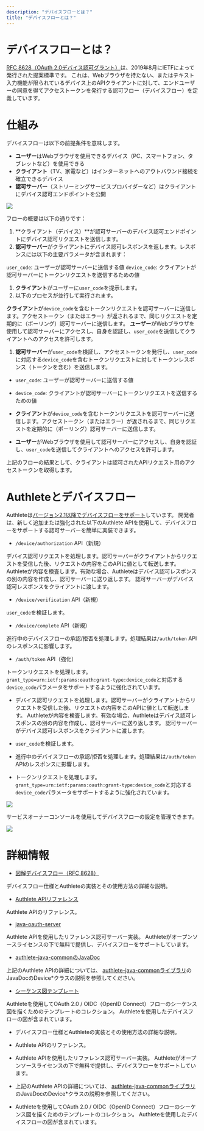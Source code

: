 ```yaml
---
description: "デバイスフローとは？"
title: "デバイスフローとは？"
---
```


# デバイスフローとは？

[RFC 8628（OAuth 2.0デバイス認可グラント）](https://tools.ietf.org/html/rfc8628)は、2019年8月にIETFによって発行された提案標準です。
これは、Webブラウザを持たない、またはテキスト入力機能が限られているデバイス上のAPIクライアントに対して、エンドユーザーの同意を得てアクセストークンを発行する認可フロー（デバイスフロー）を定義しています。

# 仕組み

デバイスフローは以下の前提条件を意味します。

- **ユーザー**はWebブラウザを使用できるデバイス（PC、スマートフォン、タブレットなど）を使用できる
- **クライアント**（TV、家電など）はインターネットへのアウトバウンド接続を確立できるデバイス
- **認可サーバー**（ストリーミングサービスプロバイダーなど）はクライアントにデバイス認可エンドポイントを公開

![](https://storage.googleapis.com/authlete-website/img/developers/device_flow/device_flow_01_en.png)

フローの概要は以下の通りです：

1. **クライアント（デバイス）**が認可サーバーのデバイス認可エンドポイントにデバイス認可リクエストを送信します。
1. **認可サーバー**がクライアントにデバイス認可レスポンスを返します。レスポンスには以下の主要パラメータが含まれます：

`user_code`: ユーザーが認可サーバーに送信する値
`device_code`: クライアントが認可サーバーにトークンリクエストを送信するための値
1. **クライアント**がユーザーに`user_code`を提示します。
1. 以下のプロセスが並行して実行されます。

**クライアント**が`device_code`を含むトークンリクエストを認可サーバーに送信します。アクセストークン（またはエラー）が返されるまで、同じリクエストを定期的に（ポーリング）認可サーバーに送信します。
**ユーザー**がWebブラウザを使用して認可サーバーにアクセスし、自身を認証し、`user_code`を送信してクライアントへのアクセスを許可します。
1. **認可サーバー**が`user_code`を検証し、アクセストークンを発行し、`user_code`に対応する`device_code`を含むトークンリクエストに対してトークンレスポンス（トークンを含む）を送信します。

- `user_code`: ユーザーが認可サーバーに送信する値
- `device_code`: クライアントが認可サーバーにトークンリクエストを送信するための値

- **クライアント**が`device_code`を含むトークンリクエストを認可サーバーに送信します。アクセストークン（またはエラー）が返されるまで、同じリクエストを定期的に（ポーリング）認可サーバーに送信します。
- **ユーザー**がWebブラウザを使用して認可サーバーにアクセスし、自身を認証し、`user_code`を送信してクライアントへのアクセスを許可します。

上記のフローの結果として、クライアントは認可されたAPIリクエスト用のアクセストークンを取得します。

# Authleteとデバイスフロー

Authleteは[バージョン2.1以降でデバイスフローをサポート](https://docs.authlete.com/#device-flow)しています。
開発者は、新しく追加または強化された以下のAuthlete APIを使用して、デバイスフローをサポートする認可サーバーを簡単に実装できます。

- `/device/authorization` API（新規）

デバイス認可リクエストを処理します。認可サーバーがクライアントからリクエストを受信した後、リクエストの内容をこのAPIに値として転送します。
Authleteが内容を検査します。有効な場合、Authleteはデバイス認可レスポンスの別の内容を作成し、認可サーバーに送り返します。
認可サーバーがデバイス認可レスポンスをクライアントに渡します。
- `/device/verification` API（新規）

`user_code`を検証します。
- `/device/complete` API（新規）

進行中のデバイスフローの承認/拒否を処理します。処理結果は`/auth/token` APIのレスポンスに影響します。
- `/auth/token` API（強化）

トークンリクエストを処理します。
`grant_type=urn:ietf:params:oauth:grant-type:device_code`と対応する`device_code`パラメータをサポートするように強化されています。

- デバイス認可リクエストを処理します。認可サーバーがクライアントからリクエストを受信した後、リクエストの内容をこのAPIに値として転送します。
  Authleteが内容を検査します。有効な場合、Authleteはデバイス認可レスポンスの別の内容を作成し、認可サーバーに送り返します。
  認可サーバーがデバイス認可レスポンスをクライアントに渡します。

- `user_code`を検証します。

- 進行中のデバイスフローの承認/拒否を処理します。処理結果は`/auth/token` APIのレスポンスに影響します。

- トークンリクエストを処理します。
  `grant_type=urn:ietf:params:oauth:grant-type:device_code`と対応する`device_code`パラメータをサポートするように強化されています。

![](https://storage.googleapis.com/authlete-website/img/developers/device_flow/device_flow_02_en.png)

サービスオーナーコンソールを使用してデバイスフローの設定を管理できます。

![](https://storage.googleapis.com/authlete-website/img/developers/device_flow/device_flow_03_en.png)

# 詳細情報

- [図解デバイスフロー（RFC 8628）](https://medium.com/@darutk/illustrated-device-flow-rfc-8628-d23d6d311acc)

デバイスフロー仕様とAuthleteの実装とその使用方法の詳細な説明。
- [Authlete APIリファレンス](https://docs.authlete.com/)

Authlete APIのリファレンス。
- [java-oauth-server](https://github.com/authlete/java-oauth-server)

Authlete APIを使用したリファレンス認可サーバー実装。
Authleteがオープンソースライセンスの下で無料で提供し、デバイスフローをサポートしています。
- [authlete-java-commonのJavaDoc](https://authlete.github.io/authlete-java-common/)

上記のAuthlete APIの詳細については、
[authlete-java-commonライブラリ](https://github.com/authlete/authlete-java-common)のJavaDocのDevice*クラスの説明を参照してください。
- [シーケンス図テンプレート](/resources/templates/sequence-diagrams/)

Authleteを使用してOAuth 2.0 / OIDC（OpenID Connect）フローのシーケンス図を描くためのテンプレートのコレクション。
Authleteを使用したデバイスフローの図が含まれています。

- デバイスフロー仕様とAuthleteの実装とその使用方法の詳細な説明。

- Authlete APIのリファレンス。

- Authlete APIを使用したリファレンス認可サーバー実装。
  Authleteがオープンソースライセンスの下で無料で提供し、デバイスフローをサポートしています。

- 上記のAuthlete APIの詳細については、
  [authlete-java-commonライブラリ](https://github.com/authlete/authlete-java-common)のJavaDocのDevice*クラスの説明を参照してください。

- Authleteを使用してOAuth 2.0 / OIDC（OpenID Connect）フローのシーケンス図を描くためのテンプレートのコレクション。
  Authleteを使用したデバイスフローの図が含まれています。
